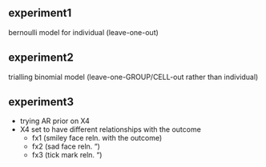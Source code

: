 ## experiment1  
bernoulli model for individual (leave-one-out)

## experiment2 
trialling binomial model (leave-one-GROUP/CELL-out rather than individual)

## experiment3
- trying AR prior on X4 
- X4 set to have different relationships with the outcome
  - fx1 (smiley face reln. with the outcome)
  - fx2 (sad face reln. ")
  - fx3 (tick mark reln. ")
